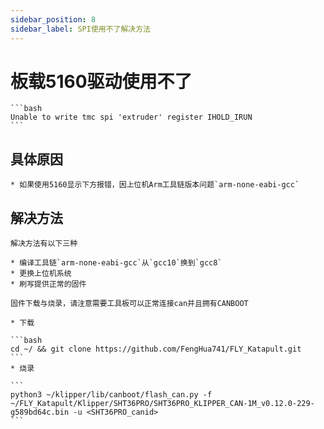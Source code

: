 ```yaml
---
sidebar_position: 8
sidebar_label: SPI使用不了解决方法
---
```


# 板载5160驱动使用不了

    ```bash
    Unable to write tmc spi 'extruder' register IHOLD_IRUN
    ```

## 具体原因

    * 如果使用5160显示下方报错，因上位机Arm工具链版本问题`arm-none-eabi-gcc`

## 解决方法
    解决方法有以下三种

    * 编译工具链`arm-none-eabi-gcc`从`gcc10`换到`gcc8`
    * 更换上位机系统
    * 刷写提供正常的固件

    固件下载与烧录，请注意需要工具板可以正常连接can并且拥有CANBOOT

    * 下载

    ```bash
    cd ~/ && git clone https://github.com/FengHua741/FLY_Katapult.git
    ```
    * 烧录

    ```
    python3 ~/klipper/lib/canboot/flash_can.py -f ~/FLY_Katapult/Klipper/SHT36PRO/SHT36PRO_KLIPPER_CAN-1M_v0.12.0-229-g589bd64c.bin -u <SHT36PRO_canid>
    ```